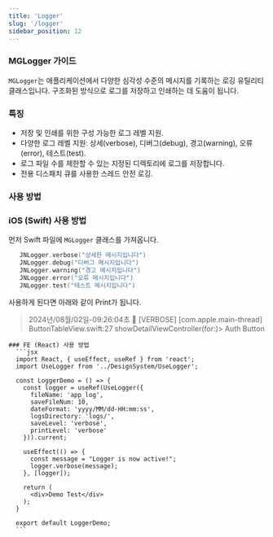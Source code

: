 ```yaml
---
title: 'Logger'
slug: '/logger'
sidebar_position: 12
---
```



### MGLogger 가이드

`MGLogger`는 애플리케이션에서 다양한 심각성 수준의 메시지를 기록하는 로깅 유틸리티 클래스입니다. 구조화된 방식으로 로그를 저장하고 인쇄하는 데 도움이 됩니다.

### 특징

- 저장 및 인쇄를 위한 구성 가능한 로그 레벨 지원.
- 다양한 로그 레벨 지원: 상세(verbose), 디버그(debug), 경고(warning), 오류(error), 테스트(test).
- 로그 파일 수를 제한할 수 있는 지정된 디렉토리에 로그를 저장합니다.
- 전용 디스패치 큐를 사용한 스레드 안전 로깅.

### 사용 방법

<Tabs>
  <TabItem value="ios" label="iOS (Swift)" default>

### iOS (Swift) 사용 방법

먼저 Swift 파일에 `MGLogger` 클래스를 가져옵니다.

```swift
   JNLogger.verbose("상세한 메시지입니다")
   JNLogger.debug("디버그 메시지입니다")
   JNLogger.warning("경고 메시지입니다")
   JNLogger.error("오류 메시지입니다")
   JNLogger.test("테스트 메시지입니다")
```

사용하게 된다면 아래와 같이 Print가 됩니다.

> 2024년/08월/02일-09:26:04초 📢 [VERBOSE] [com.apple.main-thread] ButtonTableView.swift:27 showDetailViewController(for:)> Auth Button

 </TabItem>

  <TabItem value="fe" label="FE (React)">

    ### FE (React) 사용 방법
      ```jsx
      import React, { useEffect, useRef } from 'react';
      import UseLogger from '../DesignSystem/UseLogger';

      const LoggerDemo = () => {
        const logger = useRef(UseLogger({
          fileName: 'app_log',
          saveFileNum: 10,
          dateFormat: 'yyyy/MM/dd-HH:mm:ss',
          logsDirectory: 'logs/',
          saveLevel: 'verbose',
          printLevel: 'verbose'
        })).current;

        useEffect(() => {
          const message = "Logger is now active!";
          logger.verbose(message);
        }, [logger]);

        return (
          <div>Demo Test</div>
        );
      }

      export default LoggerDemo;
      ```
  </TabItem>
</Tabs>

<LoggerDemo/>